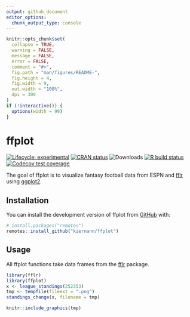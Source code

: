 ```yaml
---
output: github_document
editor_options: 
  chunk_output_type: console
---
```


<!-- README.md is generated from README.Rmd. Please edit that file -->

```r
knitr::opts_chunk$set(
  collapse = TRUE,
  warning = FALSE,
  message = FALSE,
  error = FALSE,
  comment = "#>",
  fig.path = "man/figures/README-",
  fig.height = 4,
  fig.width = 9,
  out.width = "100%",
  dpi = 300
)
if (!interactive()) {
  options(width = 99)
}
```

# ffplot

<!-- badges: start -->
[![Lifecycle: experimental][life_badge]][life_link]
[![CRAN status][cran_badge]][cran_link]
![Downloads][dl_badge]
[![R build status][ga_badge]][ga_link]
[![Codecov test coverage][cov_badge]][cov_link]
<!-- badges: end -->

The goal of ffplot is to visualize fantasy football data from ESPN and [fflr]
using [ggplot2].

## Installation

You can install the development version of ffplot from [GitHub][ffplot] with:

```r
# install.packages("remotes")
remotes::install_github("kiernann/ffplot")
```

## Usage

All ffplot functions take data frames from the [fflr] package.

```r
library(fflr)
library(ffplot)
x <- league_standings(252353)
tmp <- tempfile(fileext = ".png")
standings_change(x, filename = tmp)
```

```r
knitr::include_graphics(tmp)
```

<!-- refs: start -->
[life_badge]: https://img.shields.io/badge/lifecycle-experimental-orange.svg
[life_link]: https://www.tidyverse.org/lifecycle/#experimental
[cran_badge]: https://www.r-pkg.org/badges/version/ffplot
[cran_link]: https://CRAN.R-project.org/package=ffplot
[ga_badge]: https://github.com/kiernann/ffplot/workflows/R-CMD-check/badge.svg
[ga_link]: https://github.com/kiernann/ffplot/actions
[cov_badge]: https://codecov.io/gh/kiernann/ffplot/branch/master/graph/badge.svg
[cov_link]: https://codecov.io/gh/kiernann/ffplot?branch=master
[dl_badge]: https://cranlogs.r-pkg.org/badges/grand-total/ffplot
[api]: https://fantasy.espn.com/apis/v3/games/ffplot/
[fflr]: https://github.com/kiernann/fflr
[ggplot2]: github.com/tidyverse/ggplot2
[ffplot]: https://github.com/kiernann/ffplot
[coc]: https://contributor-covenant.org/version/1/0/0/CODE_OF_CONDUCT.html
<!-- refs: end -->
